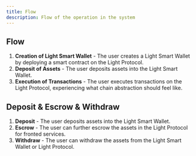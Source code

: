 ```yaml
---
title: Flow
description: Flow of the operation in the system
---
```


## Flow

1. **Creation of Light Smart Wallet** - The user creates a Light Smart Wallet by deploying a smart contract on the Light Protocol.
2. **Deposit of Assets** - The user deposits assets into the Light Smart Wallet.
3. **Execution of Transactions** - The user executes transactions on the Light Protocol, experiencing what chain abstraction should feel like.

## Deposit & Escrow & Withdraw

1. **Deposit** - The user deposits assets into the Light Smart Wallet.
2. **Escrow** - The user can further escrow the assets in the Light Protocol for fronted services.
3. **Withdraw** - The user can withdraw the assets from the Light Smart Wallet or Light Protocol.
